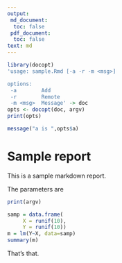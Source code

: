 ```yaml
---
output:
 md_document:
  toc: false
 pdf_document:
  toc: false
text: md
---
```


```r
library(docopt)
'usage: sample.Rmd [-a -r -m <msg>]

options:
 -a        Add
 -r        Remote
 -m <msg>  Message' -> doc
opts <- docopt(doc, argv)
print(opts)

message("a is ",opts$a)

```

# Sample report

This is a sample markdown report.

The parameters are

```r
print(argv)
```

```r
samp = data.frame(
     X = runif(10),
     Y = runif(10))
m = lm(Y~X, data=samp)
summary(m)
```

That's that.


